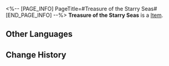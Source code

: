 <%-- [PAGE_INFO]
PageTitle=#Treasure of the Starry Seas#
[END_PAGE_INFO] --%>
{{Item Infobox
|id          = 300011
|image       = Item Treasure of the Starry Seas.png
|type        = 
|invCategory = 
|rarity      = 4
|effect      = A treasure left by the Nameless. Select one Light Cone of your choice.
|description = Treasure hidden amongst the starry seas by the bygone Nameless. These items encourage future explorers to step onward bravely and ceaselessly.
}}
'''Treasure of the Starry Seas''' is a [[Item]].

==Other Languages==
{{Other Languages
|en   = Treasure of the Starry Seas
|zhs  = 星海宝藏
|zht  = 星海寶藏
|ja   = 星海の宝物
|ko   = 별바다 보물
|es   = Riquezas del universo
|fr   = Trésors des Mers étoilées
|ru   = Сокровища звёздного моря
|th   = สมบัติลับแห่งทะเลดาว
|vi   = Kho Báu Biển Sao
|de   = Schatz der Sternenmeere
|id   = Harta Lautan Bintang
|pt   = Tesouro dos Mares Estrelados
}}

==Change History==
{{Change History|1.0}}
